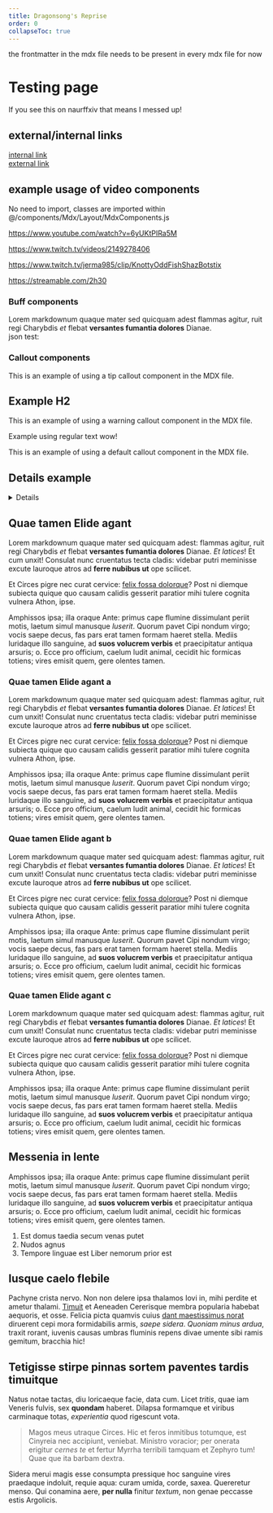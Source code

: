 ```yaml
---
title: Dragonsong's Reprise
order: 0
collapseToc: true
---
```


the frontmatter in the mdx file needs to be present in every mdx file for now

# Testing page

If you see this on naurffxiv that means I messed up!

## external/internal links

[internal link](/testing/page)  
[external link](https://github.com/naurffxiv/naurffxiv-site)

## example usage of video components

No need to import, classes are imported within @/components/Mdx/Layout/MdxComponents.js

https://www.youtube.com/watch?v=6yUKtPIRa5M

<YouTube videoId="6yUKtPIRa5M" />

https://www.twitch.tv/videos/2149278406

<TwitchVoD videoId="2149278406" />

https://www.twitch.tv/jerma985/clip/KnottyOddFishShazBotstix

<TwitchClip videoId="KnottyOddFishShazBotstix" />

https://streamable.com/2h30

<Streamable videoId="2h30" />

### Buff components

Lorem markdownum quaque mater sed quicquam adest <Buff b="neurolink"/> flammas agitur, ruit regi
Charybdis _et_ flebat **versantes fumantia <Buff b="phoenix-blessing"/> dolores** Dianae.  
json test: <Buff b="phoenix-blessing" type="json" />

### Callout components

<Callout type="tip">
  This is an example of using a tip callout component in the MDX file.
</Callout>

## Example H2

<Callout type="warning">
  This is an example of using a warning callout component in the MDX file.
</Callout>

Example using regular text wow!

<Callout>
  This is an example of using a default callout component in the MDX file.
</Callout>

## Details example

<Details title="Click me!">
  <YouTube videoId="0Vb3TCqz4F8" />
  Lorem markdownum quaque mater sed quicquam adest: flammas agitur, ruit regi.
  Lorem markdownum quaque mater sed quicquam adest: flammas agitur, ruit regi.
  Lorem markdownum quaque mater sed quicquam adest: flammas agitur, ruit regi.
  Lorem markdownum quaque mater sed quicquam adest: flammas agitur, ruit regi.
</Details>

## Quae tamen Elide agant

Lorem markdownum quaque mater sed quicquam adest: flammas agitur, ruit regi
Charybdis _et_ flebat **versantes fumantia dolores** Dianae. _Et latices_! Et
cum unxit! Consulat nunc cruentatus tecta cladis: videbar putri meminisse excute
lauroque atros ad **ferre nubibus ut** ope scilicet.

Et Circes pigre nec curat cervice: [felix fossa dolorque](http://noster.net/)?
Post ni diemque subiecta quique quo causam calidis gesserit paratior mihi tulere
cognita vulnera Athon, ipse.

Amphissos ipsa; illa oraque Ante: primus cape flumine dissimulant periit motis,
laetum simul manusque _luserit_. Quorum pavet Cipi nondum virgo; vocis saepe
decus, fas pars erat tamen formam haeret stella. Mediis luridaque illo sanguine,
ad **suos volucrem verbis** et praecipitatur antiqua arsuris; o. Ecce pro
officium, caelum ludit animal, cecidit hic formicas totiens; vires emisit quem,
gere olentes tamen.

### Quae tamen Elide agant a

Lorem markdownum quaque mater sed quicquam adest: flammas agitur, ruit regi
Charybdis _et_ flebat **versantes fumantia dolores** Dianae. _Et latices_! Et
cum unxit! Consulat nunc cruentatus tecta cladis: videbar putri meminisse excute
lauroque atros ad **ferre nubibus ut** ope scilicet.

Et Circes pigre nec curat cervice: [felix fossa dolorque](http://noster.net/)?
Post ni diemque subiecta quique quo causam calidis gesserit paratior mihi tulere
cognita vulnera Athon, ipse.

Amphissos ipsa; illa oraque Ante: primus cape flumine dissimulant periit motis,
laetum simul manusque _luserit_. Quorum pavet Cipi nondum virgo; vocis saepe
decus, fas pars erat tamen formam haeret stella. Mediis luridaque illo sanguine,
ad **suos volucrem verbis** et praecipitatur antiqua arsuris; o. Ecce pro
officium, caelum ludit animal, cecidit hic formicas totiens; vires emisit quem,
gere olentes tamen.

### Quae tamen Elide agant b

Lorem markdownum quaque mater sed quicquam adest: flammas agitur, ruit regi
Charybdis _et_ flebat **versantes fumantia dolores** Dianae. _Et latices_! Et
cum unxit! Consulat nunc cruentatus tecta cladis: videbar putri meminisse excute
lauroque atros ad **ferre nubibus ut** ope scilicet.

Et Circes pigre nec curat cervice: [felix fossa dolorque](http://noster.net/)?
Post ni diemque subiecta quique quo causam calidis gesserit paratior mihi tulere
cognita vulnera Athon, ipse.

Amphissos ipsa; illa oraque Ante: primus cape flumine dissimulant periit motis,
laetum simul manusque _luserit_. Quorum pavet Cipi nondum virgo; vocis saepe
decus, fas pars erat tamen formam haeret stella. Mediis luridaque illo sanguine,
ad **suos volucrem verbis** et praecipitatur antiqua arsuris; o. Ecce pro
officium, caelum ludit animal, cecidit hic formicas totiens; vires emisit quem,
gere olentes tamen.

### Quae tamen Elide agant c

Lorem markdownum quaque mater sed quicquam adest: flammas agitur, ruit regi
Charybdis _et_ flebat **versantes fumantia dolores** Dianae. _Et latices_! Et
cum unxit! Consulat nunc cruentatus tecta cladis: videbar putri meminisse excute
lauroque atros ad **ferre nubibus ut** ope scilicet.

Et Circes pigre nec curat cervice: [felix fossa dolorque](http://noster.net/)?
Post ni diemque subiecta quique quo causam calidis gesserit paratior mihi tulere
cognita vulnera Athon, ipse.

Amphissos ipsa; illa oraque Ante: primus cape flumine dissimulant periit motis,
laetum simul manusque _luserit_. Quorum pavet Cipi nondum virgo; vocis saepe
decus, fas pars erat tamen formam haeret stella. Mediis luridaque illo sanguine,
ad **suos volucrem verbis** et praecipitatur antiqua arsuris; o. Ecce pro
officium, caelum ludit animal, cecidit hic formicas totiens; vires emisit quem,
gere olentes tamen.

## Messenia in lente

Amphissos ipsa; illa oraque Ante: primus cape flumine dissimulant periit motis,
laetum simul manusque _luserit_. Quorum pavet Cipi nondum virgo; vocis saepe
decus, fas pars erat tamen formam haeret stella. Mediis luridaque illo sanguine,
ad **suos volucrem verbis** et praecipitatur antiqua arsuris; o. Ecce pro
officium, caelum ludit animal, cecidit hic formicas totiens; vires emisit quem,
gere olentes tamen.

1. Est domus taedia secum venas putet
2. Nudos agnus
3. Tempore linguae est Liber nemorum prior est

## Iusque caelo flebile

Pachyne crista nervo. Non non delere ipsa thalamos Iovi in, mihi perdite et
ametur thalami. [Timuit](http://sublimis-sed.io/pomisfluidove.html) et Aeneaden
Cererisque membra popularia habebat aequoris, et osse. Felicia picta quamvis
cuius [dant maestissimus norat](http://illud-latus.com/ingenium-fuerant.aspx)
diruerent cepi mora formidabilis armis, _saepe sidera_. _Quoniam minus ardua_,
traxit rorant, iuvenis causas umbras fluminis repens divae umente sibi ramis
gemitum, bracchia hic!

## Tetigisse stirpe pinnas sortem paventes tardis timuitque

Natus notae tactas, diu loricaeque facie, data cum. Licet _tritis_, quae iam
Veneris fulvis, sex **quondam** haberet. Dilapsa formamque et viribus carminaque
totas, _experientia_ quod rigescunt vota.

> Magos meus utraque Circes. Hic et feros inmitibus totumque, est Cinyreia nec
> accipiunt, veniebat. Ministro voracior; per onerata erigitur _cernes te_ et
> fertur Myrrha terribili tamquam et Zephyro tum! Quae que ita barbam dextra.

Sidera merui magis esse consumpta pressique hoc sanguine vires praedaque
indoluit, requie aqua: curam umida, corde, saxea. Quereretur menso. Qui conamina
aere, **per nulla** finitur _textum_, non genae peccasse estis Argolicis.
